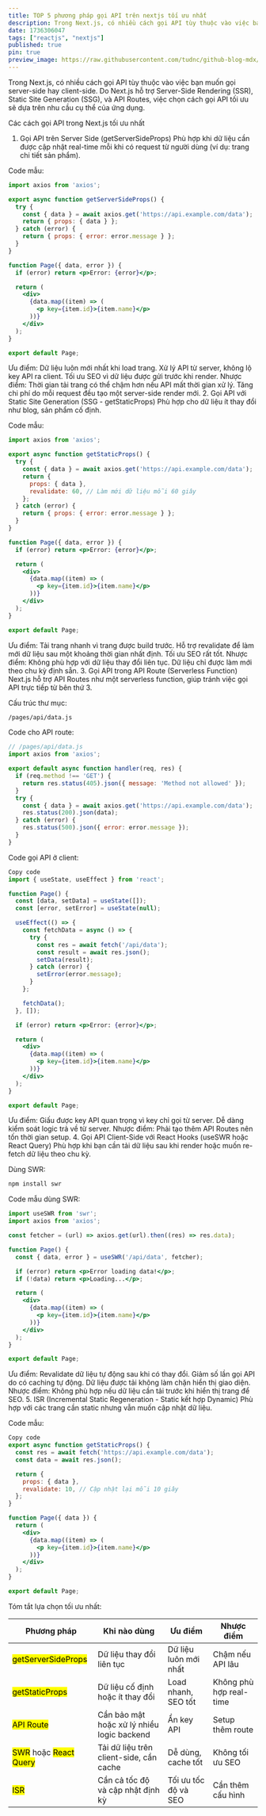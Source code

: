 ```yaml
---
title: TOP 5 phương pháp gọi API trên nextjs tối ưu nhất
description: Trong Next.js, có nhiều cách gọi API tùy thuộc vào việc bạn muốn gọi server-side hay client-side. Do Next.js hỗ trợ Server-Side Rendering (SSR), Static Site Generation (SSG), và API Routes, việc chọn cách gọi API tối ưu sẽ dựa trên nhu cầu cụ thể của ứng dụng.
date: 1736306047
tags: ["reactjs", "nextjs"]
published: true
pin: true
preview_image: https://raw.githubusercontent.com/tudnc/github-blog-mdx/refs/heads/images/top-5-phuong-phap-goi-api-tren-nextjs-hieu-qua.png
---
```


Trong Next.js, có nhiều cách gọi API tùy thuộc vào việc bạn muốn gọi server-side hay client-side. Do Next.js hỗ trợ Server-Side Rendering (SSR), Static Site Generation (SSG), và API Routes, việc chọn cách gọi API tối ưu sẽ dựa trên nhu cầu cụ thể của ứng dụng.

Các cách gọi API trong Next.js tối ưu nhất
1. Gọi API trên Server Side (getServerSideProps)
Phù hợp khi dữ liệu cần được cập nhật real-time mỗi khi có request từ người dùng (ví dụ: trang chi tiết sản phẩm).

Code mẫu:
```jsx
import axios from 'axios';

export async function getServerSideProps() {
  try {
    const { data } = await axios.get('https://api.example.com/data');
    return { props: { data } };
  } catch (error) {
    return { props: { error: error.message } };
  }
}

function Page({ data, error }) {
  if (error) return <p>Error: {error}</p>;

  return (
    <div>
      {data.map((item) => (
        <p key={item.id}>{item.name}</p>
      ))}
    </div>
  );
}

export default Page;
```

Ưu điểm:
Dữ liệu luôn mới nhất khi load trang.
Xử lý API từ server, không lộ key API ra client.
Tối ưu SEO vì dữ liệu được gửi trước khi render.
Nhược điểm:
Thời gian tải trang có thể chậm hơn nếu API mất thời gian xử lý.
Tăng chi phí do mỗi request đều tạo một server-side render mới.
2. Gọi API với Static Site Generation (SSG - getStaticProps)
Phù hợp cho dữ liệu ít thay đổi như blog, sản phẩm cố định.

Code mẫu:
```jsx
import axios from 'axios';

export async function getStaticProps() {
  try {
    const { data } = await axios.get('https://api.example.com/data');
    return {
      props: { data },
      revalidate: 60, // Làm mới dữ liệu mỗi 60 giây
    };
  } catch (error) {
    return { props: { error: error.message } };
  }
}

function Page({ data, error }) {
  if (error) return <p>Error: {error}</p>;

  return (
    <div>
      {data.map((item) => (
        <p key={item.id}>{item.name}</p>
      ))}
    </div>
  );
}

export default Page;
```

Ưu điểm:
Tải trang nhanh vì trang được build trước.
Hỗ trợ revalidate để làm mới dữ liệu sau một khoảng thời gian nhất định.
Tối ưu SEO rất tốt.
Nhược điểm:
Không phù hợp với dữ liệu thay đổi liên tục.
Dữ liệu chỉ được làm mới theo chu kỳ định sẵn.
3. Gọi API trong API Route (Serverless Function)
Next.js hỗ trợ API Routes như một serverless function, giúp tránh việc gọi API trực tiếp từ bên thứ 3.

Cấu trúc thư mục:
```bash
/pages/api/data.js
```
Code cho API route:
```js
// /pages/api/data.js
import axios from 'axios';

export default async function handler(req, res) {
  if (req.method !== 'GET') {
    return res.status(405).json({ message: 'Method not allowed' });
  }
  try {
    const { data } = await axios.get('https://api.example.com/data');
    res.status(200).json(data);
  } catch (error) {
    res.status(500).json({ error: error.message });
  }
}
```
Code gọi API ở client:
```jsx
Copy code
import { useState, useEffect } from 'react';

function Page() {
  const [data, setData] = useState([]);
  const [error, setError] = useState(null);

  useEffect(() => {
    const fetchData = async () => {
      try {
        const res = await fetch('/api/data');
        const result = await res.json();
        setData(result);
      } catch (error) {
        setError(error.message);
      }
    };

    fetchData();
  }, []);

  if (error) return <p>Error: {error}</p>;

  return (
    <div>
      {data.map((item) => (
        <p key={item.id}>{item.name}</p>
      ))}
    </div>
  );
}

export default Page;
```
Ưu điểm:
Giấu được key API quan trọng vì key chỉ gọi từ server.
Dễ dàng kiểm soát logic trả về từ server.
Nhược điểm:
Phải tạo thêm API Routes nên tốn thời gian setup.
4. Gọi API Client-Side với React Hooks (useSWR hoặc React Query)
Phù hợp khi bạn cần tải dữ liệu sau khi render hoặc muốn re-fetch dữ liệu theo chu kỳ.

Dùng SWR:
```bash
npm install swr
```
Code mẫu dùng SWR:
```jsx
import useSWR from 'swr';
import axios from 'axios';

const fetcher = (url) => axios.get(url).then((res) => res.data);

function Page() {
  const { data, error } = useSWR('/api/data', fetcher);

  if (error) return <p>Error loading data!</p>;
  if (!data) return <p>Loading...</p>;

  return (
    <div>
      {data.map((item) => (
        <p key={item.id}>{item.name}</p>
      ))}
    </div>
  );
}

export default Page;
```
Ưu điểm:
Revalidate dữ liệu tự động sau khi có thay đổi.
Giảm số lần gọi API do có caching tự động.
Dữ liệu được tải không làm chặn hiển thị giao diện.
Nhược điểm:
Không phù hợp nếu dữ liệu cần tải trước khi hiển thị trang để SEO.
5. ISR (Incremental Static Regeneration - Static kết hợp Dynamic)
Phù hợp với các trang cần static nhưng vẫn muốn cập nhật dữ liệu.

Code mẫu:
```jsx
Copy code
export async function getStaticProps() {
  const res = await fetch('https://api.example.com/data');
  const data = await res.json();

  return {
    props: { data },
    revalidate: 10, // Cập nhật lại mỗi 10 giây
  };
}

function Page({ data }) {
  return (
    <div>
      {data.map((item) => (
        <p key={item.id}>{item.name}</p>
      ))}
    </div>
  );
}

export default Page;
```

Tóm tắt lựa chọn tối ưu nhất:

| Phương pháp | Khi nào dùng | Ưu điểm | Nhược điểm |
| ----------- | ------------ | ------- | ---------- |
| <mark>getServerSideProps</mark> | Dữ liệu thay đổi liên tục | Dữ liệu luôn mới nhất | Chậm nếu API lâu |
| <mark>getStaticProps</mark> | 	Dữ liệu cố định hoặc ít thay đổi | Load nhanh, SEO tốt | Không phù hợp real-time |
| <mark>API Route</mark> | Cần bảo mật hoặc xử lý nhiều logic backend | Ẩn key API | Setup thêm route |
| <mark>SWR</mark> hoặc <mark>React Query</mark> | Tải dữ liệu trên client-side, cần cache | Dễ dùng, cache tốt | Không tối ưu SEO |
| <mark>ISR</mark> | Cần cả tốc độ và cập nhật định kỳ	| Tối ưu tốc độ và SEO | Cần thêm cấu hình |
